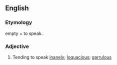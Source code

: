 ==English==

===Etymology===
{{etyl|la|en}} {{lena}} {{term|inanis|lang=la}} empty + {{term|loqui|lang=la}} to speak.

===Adjective===
{{head|en|adjective}}

# Tending to speak [[inane]]ly; [[loquacious]]; [[garrulous]]